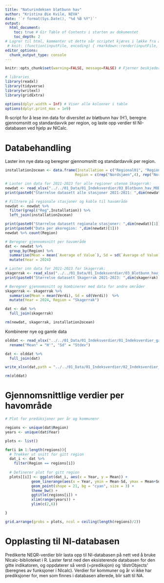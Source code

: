 ```yaml
---
title: "Naturindeksen bløtbunn hav"
author: "Kristina Øie Kvile, NIVA"
date: '`r format(Sys.Date(), "%d %B %Y")`'
output: 
  html_document:
    toc: true # Gir Table of Contents i starten av dokumentet
    toc_depth: 2
# Lagrer til html, kommenter ut dette når scriptet kjøres i løkke fra analyses_neqr.R:
 # knit: (function(inputFile, encoding) { rmarkdown::render(inputFile, encoding = encoding, output_file = file.path(dirname(inputFile), 'Full_summaries/H_new.html')) })
editor_options: 
  chunk_output_type: console
---
```


```r
knitr::opts_chunk$set(warning=FALSE, message=FALSE) # Fjerner beskjeder fra R i output

# libraries
library(readxl)
library(tidyverse)
library(writexl)
library(gridExtra) 

options(dplyr.width = Inf) # Viser alle kolonner i table
options(dplyr.print_max = 1e9)
```

R-script for å lese inn data for diversitet av bløtbunn hav (H'), beregne gjennomsnitt og standardavvik per region, og laste opp verdier til NI-databasen ved hjelp av NICalc.  


# Databehandling

Laster inn nye data og beregner gjennomsnitt og standardavvik per region.  

```r

installation2ocean <- data.frame(Installation = c("Regional01", "Regional02", "Regional03", "Regional04", "Regional05", "Regional06", "Regional07", "Regional08", "Regional09", "Regional10", "Regional11"),
                                Region = c(rep("Nordsjøen",4), rep("Norskehavet",4), rep("Barentshavet",3)))

# Laster inn data for 2021-2023 for alle regioner utenom Skagerrak:
newdat <- read_xlsx("../../01_Data/01_Indeksverdier/03_Blotbunn_hav_MODdatabasen2023/data_per_station_2021_2023.xlsx") 
print(paste0("Størrelse datasett alle stasjoner 2021-2021: ",dim(newdat)[1]))

# Filtrere på regionale stasjoner og koble til havområde
newdat <- newdat %>% 
  filter(grepl("Reg",Installation)) %>% 
  left_join(installation2ocean)

print(paste0("Størrelse datasett regionale stasjoner: ",dim(newdat)[1]))
print(paste0("Data per økoregion: ",dim(newdat)[1]))
newdat %>% count(Region)

# Beregner gjennomsnitt per havområde
dat <- newdat %>% 
  group_by(Region) %>%
  summarise(Mean = mean(`Average of Value`), Sd = sd(`Average of Value`))  %>%
  mutate(Year = 2024)

# Laster inn data for 2021-2023 for Skagerrak:
skagerrak <- read_xlsx("../../01_Data/01_Indeksverdier/03_Blotbunn_hav_MODdatabasen2023/Skagerrak_stations_2021_2023.xlsx")
print(paste0("Størrelse datasett Skagerrak 2021-2023: ",dim(skagerrak)[1]))

# Beregner gjennomsnitt og kombinerer med data for andre områder
skagerrak <- skagerrak %>% 
  summarise(Mean = mean(Verdi), Sd = sd(Verdi))  %>%
  mutate(Year = 2024, Region = "Skagerrak")

dat <- dat %>%
  full_join(skagerrak)

rm(newdat, skagerrak, installation2ocean)
```

Kombinerer nye og gamle data
```r

olddat <- read_xlsx("../../01_Data/01_Indeksverdier/01_Indeksverdier_gamle/Naturindeks-bløtbunn hav (HGU).xlsx",sheet = 2)  %>%
  rename("Mean" = "H'", "Sd" = "Stdev")

dat <- olddat %>%
  full_join(dat)

write_xlsx(dat,path = "../../01_Data/01_Indeksverdier/02_Indeksverdier_nye/Naturindeks-bløtbunn-hav.xlsx")

rm(olddat)
```

# Gjennomsnittlige verdier per havområde

```r
# Plot for prediksjoner per år og kommunenr

regions <- unique(dat$Region)
years <- unique(dat$Year)

plots <- list()

for(i in 1:length(regions)){
  # Trekker ut snitt for gitt region
  dat_i <- dat %>% 
    filter(Region == regions[i]) 
  
  # Definerer plot for gitt region
  plots[[i]] <- ggplot(dat_i, aes(x = Year, y = Mean)) + 
            geom_linerange(aes(x = Year, ymin = Mean-Sd, ymax = Mean+Sd), dat_i) +
            geom_point(shape = 21, bg = "cyan", size = 3) +
            theme_bw() +
            ggtitle(regions[i]) +
            xlim(range(years)) +
            ylim(c(2,6))

}

grid.arrange(grobs = plots, ncol = ceiling(length(regions)/2))
```

# Opplasting til NI-databasen
Predikerte NEQR-verdier blir lasta opp til NI-databasen på nett ved å bruke NIcalc-biblioteket i R. Laster først ned den eksisterende databasen for den gitte indikatoren, og oppdaterer så verdi (=prediksjon) og 'distrObjects' (beregnes av funksjoner i NIcalc). Verdier for kommuner og år vi ikke har prediksjoner for, men som finnes i databasen allerede, blir satt til NA.

